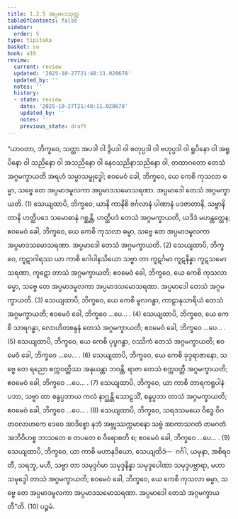 ```yaml
---
title: 1.2.5 အပ္ပမာဒသုတ္တ
tableOfContents: false
sidebar:
  order: 5
type: tipitaka
basket: su
book: a10
review:
  current: review
  updated: '2025-10-27T21:48:11.020678'
  updated_by: ''
  notes: ''
  history:
  - state: review
    date: '2025-10-27T21:48:11.020678'
    updated_by: ''
    notes: ''
    previous_state: draft
---
```



<ReviewStatus review={frontmatter.review} showDetails={true} />

<HypothesisAnnotation frontmatter={frontmatter} />

<DynamicBreadcrumb />

<Division number="15" book="a10" e="ch" v="17" p="273">

<Paragraph number="79" book="a10">
“ယာဝတာ, ဘိက္ခဝေ, သတ္တာ အပဒါ ဝါ ဒွိပဒါ ဝါ စတုပ္ပဒါ ဝါ ဗဟုပ္ပဒါ ဝါ ရူပိနော ဝါ အရူပိနော ဝါ သညိနော ဝါ အသညိနော ဝါ နေဝသညိနာသညိနော ဝါ, တထာဂတော တေသံ အဂ္ဂမက္ခာယတိ အရဟံ သမ္မာသမ္ဗုဒ္ဓေါ; ဧဝမေဝံ ခေါ, ဘိက္ခဝေ, ယေ ကေစိ ကုသလာ ဓမ္မာ, သဗ္ဗေ တေ အပ္ပမာဒမူလကာ အပ္ပမာဒသမောသရဏာ. အပ္ပမာဒေါ တေသံ အဂ္ဂမက္ခာယတိ. (1)
</Paragraph>

<Paragraph number="80" book="a10">
သေယျထာပိ, ဘိက္ခဝေ, ယာနိ ကာနိစိ ဇင်္ဂလာနံ ပါဏာနံ ပဒဇာတာနိ, သဗ္ဗာနိ တာနိ ဟတ္ထိပဒေ သမောဓာနံ ဂစ္ဆန္တိ, ဟတ္ထိပဒံ တေသံ အဂ္ဂမက္ခာယတိ, ယဒိဒံ မဟန္တတ္တေန; ဧဝမေဝံ ခေါ, ဘိက္ခဝေ, ယေ ကေစိ ကုသလာ ဓမ္မာ, သဗ္ဗေ တေ အပ္ပမာဒမူလကာ အပ္ပမာဒသမောသရဏာ. အပ္ပမာဒေါ တေသံ အဂ္ဂမက္ခာယတိ. (2)
</Paragraph>

<Paragraph number="81" book="a10">
သေယျထာပိ, ဘိက္ခဝေ, ကူဋာဂါရဿ ယာ ကာစိ ဂေါပါနသိယော သဗ္ဗာ တာ ကူဋင်္ဂမာ ကူဋနိန္နာ ကူဋသမောသရဏာ, ကူဋော တာသံ အဂ္ဂမက္ခာယတိ; ဧဝမေဝံ ခေါ, ဘိက္ခဝေ, ယေ ကေစိ ကုသလာ ဓမ္မာ, သဗ္ဗေ တေ အပ္ပမာဒမူလကာ အပ္ပမာဒသမောသရဏာ. အပ္ပမာဒေါ တေသံ အဂ္ဂမက္ခာယတိ. (3)
</Paragraph>

<Paragraph number="82" book="a10">
သေယျထာပိ, ဘိက္ခဝေ, ယေ ကေစိ မူလဂန္ဓာ, ကာဠာနုသာရိယံ တေသံ အဂ္ဂမက္ခာယတိ; ဧဝမေဝံ ခေါ, ဘိက္ခဝေ …ပေ… . (4)
</Paragraph>

<Paragraph number="83" book="a10">
သေယျထာပိ, ဘိက္ခဝေ, ယေ ကေစိ သာရဂန္ဓာ, လောဟိတစန္ဒနံ တေသံ အဂ္ဂမက္ခာယတိ; ဧဝမေဝံ ခေါ, ဘိက္ခဝေ …ပေ… . (5)
</Paragraph>

<Paragraph number="84" book="a10">
သေယျထာပိ, ဘိက္ခဝေ, ယေ ကေစိ ပုပ္ဖဂန္ဓာ, ဝဿိကံ တေသံ အဂ္ဂမက္ခာယတိ; ဧဝမေဝံ ခေါ, ဘိက္ခဝေ …ပေ… . (6)
</Paragraph>

<Paragraph number="85" book="a10">
သေယျထာပိ, ဘိက္ခဝေ, ယေ ကေစိ ခုဒ္ဒရာဇာနော, သဗ္ဗေ တေ ရညော စက္ကဝတ္တိဿ အနုယန္တာ ဘဝန္တိ, ရာဇာ တေသံ စက္ကဝတ္တီ အဂ္ဂမက္ခာယတိ; ဧဝမေဝံ ခေါ, ဘိက္ခဝေ …ပေ… . (7)
</Paragraph>

<Paragraph number="86" book="a10">
သေယျထာပိ, ဘိက္ခဝေ, ယာ ကာစိ တာရကရူပါနံ ပဘာ, သဗ္ဗာ တာ စန္ဒပ္ပဘာယ ကလံ နာဂ္ဃန္တိ သောဠသိံ, စန္ဒပ္ပဘာ တာသံ အဂ္ဂမက္ခာယတိ; ဧဝမေဝံ ခေါ, ဘိက္ခဝေ …ပေ… . (8)
</Paragraph>

<Paragraph number="87" book="a10">
သေယျထာပိ, ဘိက္ခဝေ, သရဒသမယေ ဝိဒ္ဓေ ဝိဂတဝလာဟကေ ဒေဝေ အာဒိစ္စော နဘံ အဗ္ဘုဿက္ကမာနော သဗ္ဗံ အာကာသဂတံ တမဂတံ အဘိဝိဟစ္စ ဘာသတေ စ တပတေ စ ဝိရောစတိ စ; ဧဝမေဝံ ခေါ, ဘိက္ခဝေ …ပေ… . (9)
</Paragraph>

<Paragraph number="88" book="a10">
သေယျထာပိ, ဘိက္ခဝေ, ယာ ကာစိ မဟာနဒိယော, သေယျထိဒံ—  ဂင်္ဂါ, ယမုနာ, အစိရဝတီ, သရဘူ, မဟီ, သဗ္ဗာ တာ သမုဒ္ဒင်္ဂမာ သမုဒ္ဒနိန္နာ သမုဒ္ဒပေါဏာ သမုဒ္ဒပဗ္ဘာရာ, မဟာသမုဒ္ဒေါ တာသံ အဂ္ဂမက္ခာယတိ; ဧဝမေဝံ ခေါ, ဘိက္ခဝေ, ယေ ကေစိ ကုသလာ ဓမ္မာ, သဗ္ဗေ တေ အပ္ပမာဒမူလကာ အပ္ပမာဒသမောသရဏာ. အပ္ပမာဒေါ တေသံ အဂ္ဂမက္ခာယတီ”တိ. (10)

</Paragraph>
</Division>

<Paragraph number="89" type="center" book="a10">
ပဉ္စမံ.
</Paragraph>